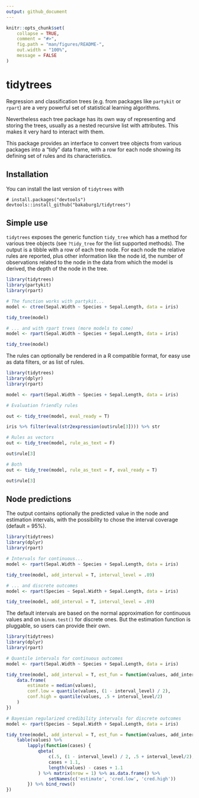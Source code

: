 ```yaml
---
output: github_document
---
```


<!-- README.md is generated from README.Rmd. Please edit that file -->

```r
knitr::opts_chunk$set(
	collapse = TRUE,
	comment = "#>",
	fig.path = "man/figures/README-",
	out.width = "100%",
	message = FALSE
)
```

# tidytrees

<!-- badges: start -->
<!-- badges: end -->

Regression and classification trees (e.g. from packages like `partykit` or `rpart`) are a very powerful set of statistical learning algorithms.  

Nevertheless each tree package has its own way of representing and storing the trees, usually as a nested recursive list with attributes. This makes it very hard to interact with them.  

This package provides an interface to convert tree objects from various packages into a "tidy" data frame, with a row for each node showing its defining set of rules and its characteristics.  

## Installation

You can install the last version of `tidytrees` with
<!-- [CRAN](https://CRAN.R-project.org) with: -->

<!-- ``` r -->
<!-- install.packages("tidytrees") -->
<!-- ``` -->

<!-- And the development version from [GitHub](https://github.com/) with: -->

```
# install.packages("devtools")
devtools::install_github("bakaburg1/tidytrees")
```
## Simple use

`tidytrees` exposes the generic function `tidy_tree` which has a method for various tree objects (see `?tidy_tree` for the list supported methods). The output is a tibble with a row of each tree node. For each node the relative rules are reported, plus other information like the node id, the number of observations related to the node in the data from which the model is derived, the depth of the node in the tree.  
```r
library(tidytrees)
library(partykit)
library(rpart)

# The function works with partykit...
model <- ctree(Sepal.Width ~ Species + Sepal.Length, data = iris)

tidy_tree(model)

# ... and with rpart trees (more models to come)
model <- rpart(Sepal.Width ~ Species + Sepal.Length, data = iris)

tidy_tree(model)

```

The rules can optionally be rendered in a R compatible format, for easy use as data filters, or as list of rules.

```r
library(tidytrees)
library(dplyr)
library(rpart)

model <- rpart(Sepal.Width ~ Species + Sepal.Length, data = iris)

# Evaluation friendly rules

out <- tidy_tree(model, eval_ready = T)

iris %>% filter(eval(str2expression(out$rule[3]))) %>% str

# Rules as vectors
out <- tidy_tree(model, rule_as_text = F)

out$rule[3]

# Both
out <- tidy_tree(model, rule_as_text = F, eval_ready = T)

out$rule[3]

```


## Node predictions

The output contains optionally the predicted value in the node and estimation intervals, with the possibility to chose the interval coverage (default = 95%).

```r
library(tidytrees)
library(dplyr)
library(rpart)

# Intervals for continuous...
model <- rpart(Sepal.Width ~ Species + Sepal.Length, data = iris)

tidy_tree(model, add_interval = T, interval_level = .89)

# ... and discrete outcomes
model <- rpart(Species ~ Sepal.Width + Sepal.Length, data = iris)

tidy_tree(model, add_interval = T, interval_level = .89)
```

The default intervals are based on the normal approximation for continuous values and on `binom.test()` for discrete ones. But the estimation function is pluggable, so users can provide their own.

```r
library(tidytrees)
library(dplyr)
library(rpart)

# Quantile intervals for continuous outcomes
model <- rpart(Sepal.Width ~ Species + Sepal.Length, data = iris)

tidy_tree(model, add_interval = T, est_fun = function(values, add_interval, interval_level) {
	data.frame(
		estimate = median(values),
		conf.low = quantile(values, (1 - interval_level) / 2),
		conf.high = quantile(values, .5 + interval_level/2)
	)
})

# Bayesian regularized credibility intervals for discrete outcomes
model <- rpart(Species ~ Sepal.Width + Sepal.Length, data = iris)

tidy_tree(model, add_interval = T, est_fun = function(values, add_interval, interval_level) {
	table(values) %>%
		lapply(function(cases) {
			qbeta(
				c(.5, (1 - interval_level) / 2, .5 + interval_level/2),
				cases + 1.1,
				length(values) - cases + 1.1
			) %>% matrix(nrow = 1) %>% as.data.frame() %>% 
				setNames(c('estimate', 'cred.low', 'cred.high'))
		}) %>% bind_rows()
})

```

